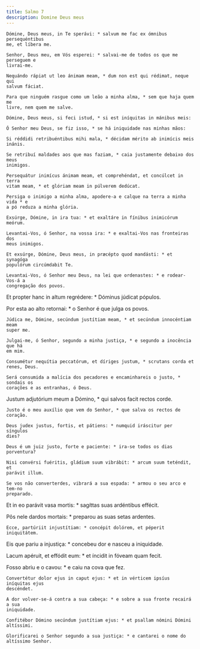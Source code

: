 ```yaml
---
title: Salmo 7
description: Domine Deus meus
---
```


<div class="side-by-side not-content">

    Dómine, Deus meus, in Te sperávi: * salvum me fac ex ómnibus persequéntibus
    me, et líbera me.

    Senhor, Deus meu, em Vós esperei: * salvai-me de todos os que me perseguem e
    livrai-me.

    Nequándo rápiat ut leo ánimam meam, * dum non est qui rédimat, neque qui
    salvum fáciat.

    Para que ninguém rasgue como um leão a minha alma, * sem que haja quem me
    livre, nem quem me salve.

    Dómine, Deus meus, si feci istud, * si est iníquitas in mánibus meis:

    Ó Senhor meu Deus, se fiz isso, * se há iniquidade nas minhas mãos:

    Si réddidi retribuéntibus mihi mala, * décidam mérito ab inimícis meis
    inánis.

    Se retribuí maldades aos que mas faziam, * caia justamente debaixo dos meus
    inimigos.

    Persequátur inimícus ánimam meam, et comprehéndat, et concúlcet in terra
    vitam meam, * et glóriam meam in púlverem dedúcat.

    Persiga o inimigo a minha alma, apodere-a e calque na terra a minha vida * e
    a pó reduza a minha glória.

    Exsúrge, Dómine, in ira tua: * et exaltáre in fínibus inimicórum meórum.

    Levantai-Vos, ó Senhor, na vossa ira: * e exaltai-Vos nas fronteiras dos
    meus inimigos.

    Et exsúrge, Dómine, Deus meus, in præcépto quod mandásti: * et synagóga
    populórum circúmdabit Te.

    Levantai-Vos, ó Senhor meu Deus, na lei que ordenastes: * e rodear-Vos-á a
    congregação dos povos.

Et propter hanc in altum regrédere: * Dóminus júdicat pópulos.

Por esta ao alto retornai: * o Senhor é que julga os povos.

    Júdica me, Dómine, secúndum justítiam meam, * et secúndum innocéntiam meam
    super me.

    Julgai-me, ó Senhor, segundo a minha justiça, * e segundo a inocência que há
    em mim.

    Consumétur nequítia peccatórum, et díriges justum, * scrutans corda et
    renes, Deus.

    Será consumida a malícia dos pecadores e encaminhareis o justo, * sondais os
    corações e as entranhas, ó Deus.

Justum adjutórium meum a Dómino, * qui salvos facit rectos corde.

    Justo é o meu auxílio que vem do Senhor, * que salva os rectos de coração.

    Deus judex justus, fortis, et pátiens: * numquid iráscitur per síngulos
    dies?

    Deus é um juiz justo, forte e paciente: * ira-se todos os dias porventura?

    Nisi convérsi fuéritis, gládium suum vibrábit: * arcum suum teténdit, et
    parávit illum.

    Se vos não converterdes, vibrará a sua espada: * armou o seu arco e tem-no
    preparado.

Et in eo parávit vasa mortis: * sagíttas suas ardéntibus effécit.

Pôs nele dardos mortais: * preparou as suas setas ardentes.

    Ecce, partúriit injustítiam: * concépit dolórem, et péperit iniquitátem.

Eis que pariu a injustiça: * concebeu dor e nasceu a iniquidade.

Lacum apéruit, et effódit eum: * et íncidit in fóveam quam fecit.

Fosso abriu e o cavou: * e caiu na cova que fez.

    Convertétur dolor ejus in caput ejus: * et in vérticem ipsíus iníquitas ejus
    descéndet.

    A dor volver-se-á contra a sua cabeça: * e sobre a sua fronte recairá a sua
    iniquidade.

    Confitébor Dómino secúndum justítiam ejus: * et psallam nómini Dómini
    altíssimi.

    Glorificarei o Senhor segundo a sua justiça: * e cantarei o nome do
    altíssimo Senhor.

</div>
